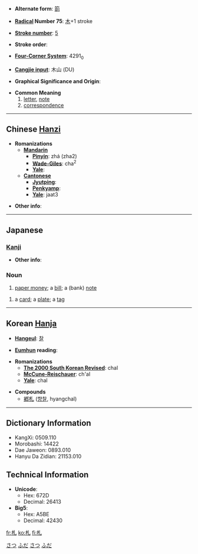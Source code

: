 * '''Alternate form''': [[箚]]

* '''[[Wiktionary:Chinese radical index| Radical]] Number 75''': [[Wiktionary:Chinese radical index 木|木]]+1 stroke

* '''[[Wiktionary:Chinese total strokes index|Stroke number]]''': [[Wiktionary:Chinese total strokes index 5|5]]

* '''Stroke order''': 

* '''[[Wiktionary:Chinese four corner index|Four-Corner System]]''': 4291<sub>0</sub>

* '''[[Wiktionary:Chinese Cangjie index|Cangjie input]]''': 木山 (DU)

* '''Graphical Significance and Origin''': 

* '''Common Meaning'''
*# [[letter]], [[note]]
*# [[correspondence]]

----

== Chinese [[Hanzi]] ==

* '''Romanizations'''
** '''[[Mandarin]]'''
*** '''[[Pinyin]]''': zhá (zha2)
*** '''[[Wade-Giles]]''': cha<sup>2</sup>
*** '''[[Yale]]''': 
** '''[[Cantonese]]'''
*** '''[[Jyutping]]''':
*** '''[[Penkyamp]]''': 
*** '''[[Yale]]''': jaat3

* '''Other info''': 

----

==Japanese==
[[Category:1000_Japanese_basic_words|さつ]]
[[Category:1000_Japanese_basic_words|ふだ]]
[[Category:Japanese language|さつ]]
[[Category:Japanese language|ふだ]]
===[[Kanji]]===
{{kanji|on readings=[[さつ]] (satsu)
|kun readings=[[ふだ]] (fuda), [[わかじに]] (wakajini)
}}

* '''Other info''':  

===Noun===
{{janoun|さつ|satsu}}
# [[paper money]]; a [[bill]]; a (bank) [[note]]
{{janoun|ふだ|fuda}}
#a [[card]]; a [[plate]]; a [[tag]]

----

== Korean [[Hanja]] ==

* '''[[Hangeul]]''': [[찰]]

* '''[[Eumhun]] reading''': 

* '''Romanizations'''
** '''[[The 2000 South Korean Revised Romanization|The 2000 South Korean Revised]]''': chal
** '''[[McCune-Reischauer]]''': ch'al
** '''[[Yale]]''': chal

* '''Compounds'''
** [[鄕札]] ([[향찰]], hyangchal)

----

== Dictionary Information ==

* KangXi: 0509.110
* Morobashi: 14422
* Dae Jaweon: 0893.010
* Hanyu Da Zidian: 21153.010

== Technical Information ==

* '''Unicode''':
** Hex: 672D
** Decimal: 26413
* '''Big5''':
** Hex: A5BE
** Decimal: 42430

[[fr:札]]
[[ko:札]]
[[fi:札]]